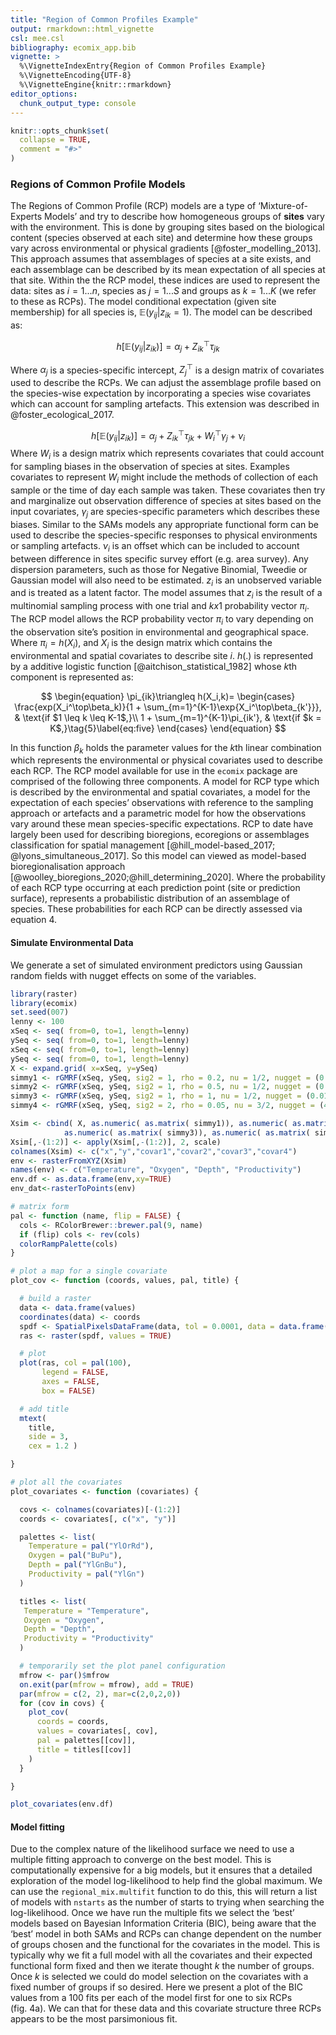 ```yaml
---
title: "Region of Common Profiles Example"
output: rmarkdown::html_vignette
csl: mee.csl
bibliography: ecomix_app.bib
vignette: >
  %\VignetteIndexEntry{Region of Common Profiles Example}
  %\VignetteEncoding{UTF-8}
  %\VignetteEngine{knitr::rmarkdown}
editor_options: 
  chunk_output_type: console
---
```


```r
knitr::opts_chunk$set(
  collapse = TRUE,
  comment = "#>"
)
```

### Regions of Common Profile Models
The Regions of Common Profile (RCP) models are a type of 'Mixture-of-Experts Models' and try to describe how homogeneous groups of **sites** vary with the environment. This is done by grouping sites based on the biological content (species observed at each site) and determine how these groups vary across environmental or physical gradients [@foster_modelling_2013]. This approach assumes that assemblages of species at a site exists, and each assemblage can be described by its mean expectation of all species at that site.  Within the the RCP model, these indices are used to represent the data: sites as $i = 1...n$, species as $j = 1...S$ and groups as $k = 1...K$ (we refer to these as RCPs). The model conditional expectation (given site membership) for all species is, $\mathbb{E}(y_{ij}|z_{ik}=1)$. The model can be described as:

$$
\begin{equation}
h[\mathbb{E}(y_{ij}|z_{ik})] = \alpha_j + Z_{ik}^\top\tau_{jk} \tag{1}\label{eq:one}
\end{equation}
$$

Where $\alpha_j$ is a species-specific intercept, $Z_j^\top$ is a design matrix of covariates used to describe the RCPs. We can adjust the assemblage profile based on the species-wise expectation by incorporating a species wise covariates which can account for sampling artefacts. This extension was described in @foster_ecological_2017.

$$
\begin{equation}
h[\mathbb{E}(y_{ij}|z_{ik})] = \alpha_j + Z_{ik}^\top\tau_{jk} + W_i^\top\gamma_j + \nu_i \tag{4}\label{eq:four}
\end{equation}
$$
Where $W_i$ is a design matrix which represents covariates that could account for sampling biases in the observation of species at sites. Examples covariates to represent $W_i$ might include the methods of collection of each sample or the time of day each sample was taken. These covariates then try and marginalize out observation difference of species at sites based on the input covariates, $\gamma_j$ are species-specific parameters which describes these biases. Similar to the SAMs models any appropriate functional form can be used to describe the species-specific responses to physical environments or sampling artefacts. $\nu_i$ is an offset which can be included to account between difference in sites specific survey effort (e.g. area survey). Any dispersion parameters, such as those for Negative Binomial, Tweedie or Gaussian model will also need to be estimated. $z_i$ is an unobserved variable and is treated as a latent factor. The model assumes that $z_i$ is the result of a multinomial sampling process with one trial and $k x 1$ probability vector $\pi_i$. The RCP model allows the RCP probability vector $\pi_i$ to vary depending on the observation site's position in environmental and geographical space. Where $\pi_i=h(X_i)$, and $X_i$ is the design matrix which contains the environmental and spatial covariates to describe site $i$. $h(.)$ is represented by a additive logistic function [@aitchison_statistical_1982] whose $k$th component is represented as:

$$
\begin{equation}
\pi_{ik}\triangleq h(X_i,k)=
\begin{cases}
  \frac{exp(X_i^\top\beta_k)}{1 + \sum_{m=1}^{K-1}\exp{X_i^\top\beta_{k'}}}, & \text{if $1 \leq k \leq K-1$,}\\
  1 + \sum_{m=1}^{K-1}\pi_{ik'}, & \text{if $k = K$,}\tag{5}\label{eq:five}
\end{cases}
\end{equation}
$$

In this function $\beta_k$ holds the parameter values for the $k$th linear combination which represents the environmental or physical covariates used to describe each RCP. The RCP model available for use in the `ecomix` package are comprised of the following three components. A model for RCP type which is described by the environmental and spatial covariates, a model for the expectation of each species' observations with reference to the sampling approach or artefacts and a parametric model for how the observations vary around these mean species-specific expectations. RCP to date have largely been used for describing bioregions, ecoregions or assemblages classification for spatial management [@hill_model-based_2017; @lyons_simultaneous_2017]. So this model can viewed as model-based bioregionalisation approach [@woolley_bioregions_2020;@hill_determining_2020]. Where the probability of each RCP type occurring at each prediction point (site or prediction surface), represents a probabilistic distribution of an assemblage of species. These probabilities for each RCP can be directly assessed via equation 4. 

#### Simulate Environmental Data 
We generate a set of simulated environment predictors using Gaussian random fields with nugget effects on some of the variables. 

```r
library(raster)
library(ecomix)
set.seed(007)
lenny <- 100
xSeq <- seq( from=0, to=1, length=lenny)
ySeq <- seq( from=0, to=1, length=lenny)
xSeq <- seq( from=0, to=1, length=lenny)
ySeq <- seq( from=0, to=1, length=lenny)
X <- expand.grid( x=xSeq, y=ySeq)
simmy1 <- rGMRF(xSeq, ySeq, sig2 = 1, rho = 0.2, nu = 1/2, nugget = (0.01)^2)
simmy2 <- rGMRF(xSeq, ySeq, sig2 = 1, rho = 0.5, nu = 1/2, nugget = (0.01)^2)
simmy3 <- rGMRF(xSeq, ySeq, sig2 = 1, rho = 1, nu = 1/2, nugget = (0.01)^2)
simmy4 <- rGMRF(xSeq, ySeq, sig2 = 2, rho = 0.05, nu = 3/2, nugget = (4)^2)

Xsim <- cbind( X, as.numeric( as.matrix( simmy1)), as.numeric( as.matrix( simmy2)),
            as.numeric( as.matrix( simmy3)), as.numeric( as.matrix( simmy4)))
Xsim[,-(1:2)] <- apply(Xsim[,-(1:2)], 2, scale)
colnames(Xsim) <- c("x","y","covar1","covar2","covar3","covar4")
env <- rasterFromXYZ(Xsim)
names(env) <- c("Temperature", "Oxygen", "Depth", "Productivity")
env.df <- as.data.frame(env,xy=TRUE)
env_dat<-rasterToPoints(env)
```

```r
# matrix form
pal <- function (name, flip = FALSE) {
  cols <- RColorBrewer::brewer.pal(9, name)
  if (flip) cols <- rev(cols)
  colorRampPalette(cols)
}

# plot a map for a single covariate
plot_cov <- function (coords, values, pal, title) {

  # build a raster
  data <- data.frame(values)
  coordinates(data) <- coords
  spdf <- SpatialPixelsDataFrame(data, tol = 0.0001, data = data.frame(data))
  ras <- raster(spdf, values = TRUE)

  # plot
  plot(ras, col = pal(100),
       legend = FALSE,
       axes = FALSE,
       box = FALSE)

  # add title
  mtext(
    title,
    side = 3,
    cex = 1.2 )

}

# plot all the covariates
plot_covariates <- function (covariates) {

  covs <- colnames(covariates)[-(1:2)]
  coords <- covariates[, c("x", "y")]

  palettes <- list(
    Temperature = pal("YlOrRd"),
    Oxygen = pal("BuPu"),
    Depth = pal("YlGnBu"),
    Productivity = pal("YlGn")
  )

  titles <- list(
   Temperature = "Temperature",
   Oxygen = "Oxygen",
   Depth = "Depth",
   Productivity = "Productivity"
  )

  # temporarily set the plot panel configuration
  mfrow <- par()$mfrow
  on.exit(par(mfrow = mfrow), add = TRUE)
  par(mfrow = c(2, 2), mar=c(2,0,2,0))
  for (cov in covs) {
    plot_cov(
      coords = coords,
      values = covariates[, cov],
      pal = palettes[[cov]],
      title = titles[[cov]]
    )
  }

}

plot_covariates(env.df)
```

#### Model fitting
Due to the complex nature of the likelihood surface we need to use a multiple fitting approach to converge on the best model. This is computationally expensive for a big models, but it ensures that a detailed exploration of the model log-likelihood to help find the global maximum. We can use the `regional_mix.multifit` function to do this, this will return a list of models with `nstarts` as the number of starts to trying when searching the log-likelihood. Once we have run the multiple fits we select the 'best' models based on Bayesian Information Criteria (BIC), being aware that the 'best' model in both SAMs and RCPs can change dependent on the number of groups chosen and the functional for the covariates in the model. This is typically why we fit a full model with all the covariates and their expected functional form fixed and then we iterate thought $k$ the number of groups. Once $k$ is selected we could do model selection on the covariates with a fixed number of groups if so desired. Here we present a plot of the BIC values from a 100 fits per each of the model first for one to six RCPs (fig. 4a). We can that for these data and this covariate structure three RCPs appears to be the most parsimonious fit. 

```r


```

<!-- ```{r,eval=TRUE,message=FALSE, warning= FALSE} -->
<!-- RCP_form <- as.formula(paste("cbind(",paste(species, collapse=", "),")~", -->
<!--                         paste(paste0("poly(",rcp_env_vars,",degree=2)"), collapse="+"))) -->
<!-- species_form <- ~ Season -->
<!-- # species_form -->
<!-- nstarts<-10 -->
<!-- max.nRCP<-6 -->
<!-- nRCPs_samp <- list() -->
<!-- for( ii in 1:max.nRCP)	 -->
<!--   nRCPs_samp[[ii]] <- regional_mix.multifit(rcp_formula = RCP_form, -->
<!--                                             species_formula =  ~ Season, -->
<!--                                             data = fish, nRCP=ii, -->
<!--                                             inits="random2", -->
<!--                                             nstart=nstarts, -->
<!--                                             family = "negative.binomial", -->
<!--                                             mc.cores=3, -->
<!--                                             control=list(quiet=TRUE)) -->
<!-- ``` -->

<!-- ```{r rcp bic chunk} -->
<!-- max.nRCP<-6 -->
<!-- RCPsamp_BICs <- sapply( nRCPs_samp, function(x) sapply( x, function(y) y$BIC)) -->
<!-- RCPsamp_minPosteriorSites <- cbind( 181, sapply( nRCPs_samp[-1], function(y) sapply( y, function(x) min( colSums( x$postProbs))))) -->
<!-- RCPsamp_ObviouslyBad <- RCPsamp_minPosteriorSites < 2 -->
<!-- RCPsamp_BICs[RCPsamp_ObviouslyBad] <- NA -->

<!-- RCPsamp_minBICs <- apply( RCPsamp_BICs, 2, min, na.rm=TRUE) -->

<!-- grps=1:max.nRCP -->
<!-- df2a <- data.frame(grps=grps,bic=RCPsamp_minBICs) -->
<!-- df2b <- data.frame(grps=rep(grps, each=nrow( RCPsamp_BICs)),bic=as.numeric(RCPsamp_BICs)) -->
<!-- p4a <- ggplot(df2a,aes(x=grps,y=bic))+ -->
<!--       geom_point()+ -->
<!--       geom_line()+ -->
<!--       geom_point(data=df2b,aes(x=grps,y=bic))+ -->
<!--       scale_x_continuous("Number of Groups", labels = as.character(grps), breaks = grps)+ -->
<!--       ylab("BIC")+ -->
<!--       ggtitle("a)") -->

<!-- RCPsamp_goodun <- which.min( RCPsamp_BICs[,3]) -->
<!-- control <- list( optimise=FALSE, quiet=FALSE) -->
<!-- RCPsamp_fin<-regional_mix(rcp_formula = RCP_form, species_formula = species_form,  -->
<!--                      nRCP=3, data=fish, family = "negative.binomial", -->
<!--                      inits = unlist( nRCPs_samp[[3]][[RCPsamp_goodun]]$coef), control=control) -->
<!-- rm(RCPsamp_BICs,RCPsamp_minPosteriorSites, RCPsamp_ObviouslyBad, RCPsamp_minBICs, RCPsamp_goodun, control) -->
<!-- ``` -->

<!-- ```{r rcp residuals, echo=FALSE, fig.height=6, fig.width=8} -->
<!-- resids <- residuals(RCPsamp_fin) -->
<!-- # dim(resids) -->
<!-- colnames(resids) <- species -->
<!-- sppID <- rep( TRUE, RCPsamp_fin$S) -->
<!-- preds <- matrix( NA, nrow=RCPsamp_fin$n, ncol=RCPsamp_fin$S) -->
<!-- for( ii in 1:RCPsamp_fin$n){ -->
<!--       preds[ii,] <- rowSums( RCPsamp_fin$mu[ii,sppID,] * matrix( rep( RCPsamp_fin$pi[ii,], each=RCPsamp_fin$S), nrow=RCPsamp_fin$S, ncol=RCPsamp_fin$nRCP)) -->
<!-- } -->

<!-- df <- data.frame(idx = 1:nrow(resids),resids) -->
<!-- dfm <- reshape2::melt(df,id.var='idx') -->
<!-- dfm$preds <- c(log(preds)) -->
<!-- colnames(dfm) <- c("idx","Species","RQR","preds") -->
<!-- getPalette = colorRampPalette(RColorBrewer::brewer.pal(9, "Set1")) -->
<!-- colourCount = length(unique(dfm$Species)) -->

<!-- p4b <- ggplot(dfm,aes(x=preds,y=RQR,colour=Species))+ -->
<!--       geom_point()+ -->
<!--       scale_color_manual(values = getPalette(colourCount))+ -->
<!--       xlab("Fitted values (log scale)")+ -->
<!--       ylab("RQR")+ -->
<!--       ggtitle("b)")+ -->
<!--       theme(legend.position = "none") -->

<!-- ``` -->

<!-- ```{r} -->
<!-- library(ggplot2) -->
<!-- library(reshape2) -->
<!-- library(dplyr) -->
<!-- library(tidyr) -->
<!-- library(forcats) -->
<!-- rcpsamp_boots<-regional_mix.bootstrap(RCPsamp_fin, type="BayesBoot", nboot=10, mc.cores=1,quiet = TRUE) -->
<!-- RCP_abund_samp <- regional_mix.species_profile(RCPsamp_fin,rcpsamp_boots,type='link') -->
<!-- df1 <- rbind(cbind(CI="lwr",melt(RCP_abund_samp$overall$lower)), -->
<!--       cbind(CI="mean",melt(RCP_abund_samp$overall$mean)), -->
<!--       cbind(CI="upper",melt(RCP_abund_samp$overall$upper))) -->
<!-- colnames(df1)<- c("CI","RCP","Species","Value") -->
<!-- df1$Species <- gsub("[.]"," ",df1$Species) -->
<!-- df <- reshape(df1,idvar=c("Species","RCP"),timevar = "CI",direction = "wide") -->

<!-- rcp_name1 <- c( -->
<!--   RCP1 = "RCP 1", -->
<!--   RCP2 = "RCP 2", -->
<!--   RCP3 = "RCP 3") -->

<!-- p4c <- ggplot(data =  df) + -->
<!--        geom_point(aes(x = Value.mean, y = fct_reorder(Species,desc(Species))))+  -->
<!--        geom_linerange(aes(xmin= Value.lwr,xmax=Value.upper, y= fct_reorder(Species,desc(Species))))+ -->
<!--   facet_wrap(~ RCP, labeller = labeller(RCP = rcp_name1))+ -->
<!--   ggtitle('c)')+ -->
<!--   geom_vline(xintercept = 0, col="gray20",lty=2)+ -->
<!--   # coord_fixed()+ -->
<!--   theme_bw()+ -->
<!--   theme(panel.grid = element_blank()) + -->
<!--   xlab("log(Abundance)")+ -->
<!--   ylab("Species") -->

<!-- ## generate figure of species profiles -->
<!-- pred_space_rcp$Season <- factor("Autumn/Winter",levels=unique(fish$Season)) -->
<!-- RCPsamp_SpPreds <- predict(object=RCPsamp_fin, object2=rcpsamp_boots, newdata=pred_space_rcp) -->
<!-- pred.df <- data.frame(x=pred_space_rcp$x,y=pred_space_rcp$y, -->
<!--                       lwr=RCPsamp_SpPreds$bootCIs[,,1], -->
<!--                       mean=RCPsamp_SpPreds$bootPred, -->
<!--                       upper=RCPsamp_SpPreds$bootCIs[,,2]) -->
<!-- pred.dfm <- melt(pred.df,id.vars = c("x","y")) -->
<!-- pred.dfm$RCP <- gsub(".*[.]","",pred.dfm$variable) -->
<!-- pred.dfm$CI <- gsub("[.].*","",pred.dfm$variable) -->
<!-- df <- data.frame(pred.dfm) -->

<!-- rcp_name <- c( -->
<!--   RCP_1 = "RCP 1", -->
<!--   RCP_2 = "RCP 2", -->
<!--   RCP_3 = "RCP 3") -->

<!-- ci_name <- c( -->
<!--   lwr = "Lower CI", -->
<!--   mean = "Point Prediction", -->
<!--   upper = "Upper CI") -->
<!-- colour <- c("#dddddd","#fff5f0","#fee0d2","#fcbba1","#fc9272","#fb6a4a","#ef3b2c","#cb181d","#a50f15","#67000d")#,"#000000") -->
<!-- breaks <- c(0, 0.1, 0.2, 0.3, 0.4, 0.5, 0.6, 0.7, 0.8, 0.9, 1) -->

<!-- p4d <- ggplot() + -->
<!--   geom_raster(data =  df, aes(x = x, y = y, fill=value)) +  -->
<!--   scale_fill_gradientn(colours = colour, na.value = 'transparent')+ -->
<!--   labs(fill="Probability")+ -->
<!--   facet_grid(RCP ~ CI, labeller = labeller(RCP = rcp_name, CI=ci_name), switch = "y")+ -->
<!--   scale_x_continuous(expand=c(0, 0)) +  -->
<!--   scale_y_continuous(expand=c(0, 0))+ -->
<!--   ggtitle('d)')+ -->
<!--   # coord_fixed()+ -->
<!--   theme_bw()+ -->
<!--   theme(axis.title.x = element_blank(),  -->
<!--         axis.title.y = element_blank(), -->
<!--         # axis.text.x = element_text(angle = 30), -->
<!--         panel.grid = element_blank(), -->
<!--         legend.position="bottom", -->
<!--         legend.box="horizontal") + -->
<!--   xlab("Longitude")+ -->
<!--   ylab("Latitude") -->
<!-- ``` -->

<!-- ```{r RCP plots, fig.width= 10, fig.height= 8, fig.cap="Figure 4. a) BIC value from the RCP multiple fits, three RCPs appears to be the best fit to these data; b) BIC values from multiple fits for  Predicted Regions of Common Profile distributios and associated uncertainty in predictions", echo=FALSE} -->
<!-- library(gridExtra) -->
<!-- lay <- rbind(c(1,3,3), -->
<!--              c(2,3,3), -->
<!--              c(4,4,4), -->
<!--              c(4,4,4), -->
<!--              c(4,4,4)) -->
<!-- grid.arrange(p4a, p4b, p4c, p4d, layout_matrix= lay) -->
<!-- ``` -->
